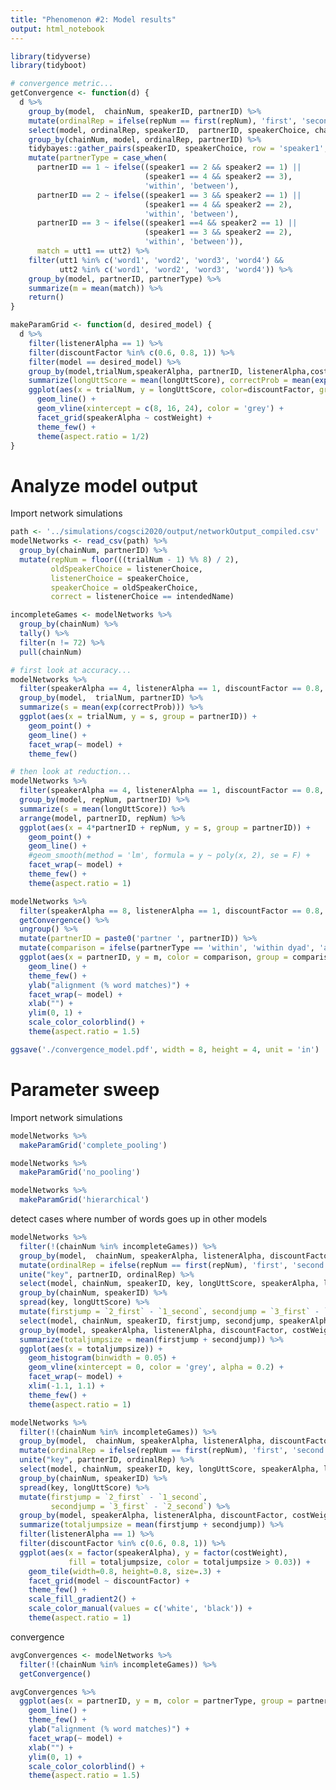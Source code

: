 ```yaml
---
title: "Phenomenon #2: Model results"
output: html_notebook
---
```


```r
library(tidyverse)
library(tidyboot)

# convergence metric...
getConvergence <- function(d) {
  d %>%
    group_by(model,  chainNum, speakerID, partnerID) %>%
    mutate(ordinalRep = ifelse(repNum == first(repNum), 'first', 'second')) %>%
    select(model, ordinalRep, speakerID,  partnerID, speakerChoice, chainNum) %>%
    group_by(chainNum, model, ordinalRep, partnerID) %>%
    tidybayes::gather_pairs(speakerID, speakerChoice, row = 'speaker1', col = 'speaker2', x = 'utt1', y = 'utt2') %>%
    mutate(partnerType = case_when(
      partnerID == 1 ~ ifelse((speaker1 == 2 && speaker2 == 1) ||
                              (speaker1 == 4 && speaker2 == 3),
                              'within', 'between'),
      partnerID == 2 ~ ifelse((speaker1 == 3 && speaker2 == 1) ||
                              (speaker1 == 4 && speaker2 == 2),
                              'within', 'between'),
      partnerID == 3 ~ ifelse((speaker1 ==4 && speaker2 == 1) ||
                              (speaker1 == 3 && speaker2 == 2),
                              'within', 'between')),
      match = utt1 == utt2) %>%
    filter(utt1 %in% c('word1', 'word2', 'word3', 'word4') &&
           utt2 %in% c('word1', 'word2', 'word3', 'word4')) %>%
    group_by(model, partnerID, partnerType) %>%
    summarize(m = mean(match)) %>%
    return()
}

makeParamGrid <- function(d, desired_model) {
  d %>%
    filter(listenerAlpha == 1) %>%
    filter(discountFactor %in% c(0.6, 0.8, 1)) %>%
    filter(model == desired_model) %>%
    group_by(model,trialNum,speakerAlpha, partnerID, listenerAlpha,costWeight,discountFactor) %>%
    summarize(longUttScore = mean(longUttScore), correctProb = mean(exp(correctProb))) %>%
    ggplot(aes(x = trialNum, y = longUttScore, color=discountFactor, group = interaction(partnerID, discountFactor))) +
      geom_line() +
      geom_vline(xintercept = c(8, 16, 24), color = 'grey') +
      facet_grid(speakerAlpha ~ costWeight) +
      theme_few() +
      theme(aspect.ratio = 1/2)
}
```


# Analyze model output

Import network simulations 

```r
path <- '../simulations/cogsci2020/output/networkOutput_compiled.csv'
modelNetworks <- read_csv(path) %>%
  group_by(chainNum, partnerID) %>%
  mutate(repNum = floor(((trialNum - 1) %% 8) / 2),
         oldSpeakerChoice = listenerChoice,
         listenerChoice = speakerChoice,
         speakerChoice = oldSpeakerChoice,
         correct = listenerChoice == intendedName) 

incompleteGames <- modelNetworks %>% 
  group_by(chainNum) %>%
  tally() %>%
  filter(n != 72) %>%
  pull(chainNum)
```

```r
# first look at accuracy...
modelNetworks %>%
  filter(speakerAlpha == 4, listenerAlpha == 1, discountFactor == 0.8, costWeight == 0.4) %>%
  group_by(model,  trialNum, partnerID) %>%
  summarize(s = mean(exp(correctProb))) %>%
  ggplot(aes(x = trialNum, y = s, group = partnerID)) +
    geom_point() +
    geom_line() +
    facet_wrap(~ model) +
    theme_few()
```

```r
# then look at reduction...
modelNetworks %>%
  filter(speakerAlpha == 4, listenerAlpha == 1, discountFactor == 0.8, costWeight == 0.4) %>%
  group_by(model, repNum, partnerID) %>%
  summarize(s = mean(longUttScore)) %>%
  arrange(model, partnerID, repNum) %>%
  ggplot(aes(x = 4*partnerID + repNum, y = s, group = partnerID)) +
    geom_point() +
    geom_line() +
    #geom_smooth(method = 'lm', formula = y ~ poly(x, 2), se = F) +
    facet_wrap(~ model) +
    theme_few() +
    theme(aspect.ratio = 1)

```

```r
modelNetworks %>%
  filter(speakerAlpha == 8, listenerAlpha == 1, discountFactor == 0.8, costWeight == 0.2) %>%
  getConvergence() %>%
  ungroup() %>%
  mutate(partnerID = paste0('partner ', partnerID)) %>%
  mutate(comparison = ifelse(partnerType == 'within', 'within dyad', 'across dyads')) %>%
  ggplot(aes(x = partnerID, y = m, color = comparison, group = comparison)) +
    geom_line() +
    theme_few() +
    ylab("alignment (% word matches)") +
    facet_wrap(~ model) +
    xlab("") +
    ylim(0, 1) +
    scale_color_colorblind() +
    theme(aspect.ratio = 1.5)

ggsave('./convergence_model.pdf', width = 8, height = 4, unit = 'in')
```


# Parameter sweep

Import network simulations 

```r
modelNetworks %>%
  makeParamGrid('complete_pooling')
```

```r
modelNetworks %>%
  makeParamGrid('no_pooling')
```

```r
modelNetworks %>%
  makeParamGrid('hierarchical')
```

detect cases where number of words goes up in other models

```r
modelNetworks %>% 
  filter(!(chainNum %in% incompleteGames)) %>%
  group_by(model,  chainNum, speakerAlpha, listenerAlpha, discountFactor, costWeight, speakerID, partnerID) %>%
  mutate(ordinalRep = ifelse(repNum == first(repNum), 'first', 'second')) %>%
  unite("key", partnerID, ordinalRep) %>%
  select(model, chainNum, speakerID, key, longUttScore, speakerAlpha, listenerAlpha, discountFactor, costWeight) %>%
  group_by(chainNum, speakerID) %>%
  spread(key, longUttScore) %>% 
  mutate(firstjump = `2_first` - `1_second`, secondjump = `3_first` - `2_second`) %>% 
  select(model, chainNum, speakerID, firstjump, secondjump, speakerAlpha, listenerAlpha, discountFactor, costWeight) %>%
  group_by(model, speakerAlpha, listenerAlpha, discountFactor, costWeight) %>%
  summarize(totaljumpsize = mean(firstjump + secondjump)) %>%
  ggplot(aes(x = totaljumpsize)) +
    geom_histogram(binwidth = 0.05) +
    geom_vline(xintercept = 0, color = 'grey', alpha = 0.2) +
    facet_wrap(~ model) +
    xlim(-1.1, 1.1) +
    theme_few() +
    theme(aspect.ratio = 1)
```


```r
modelNetworks %>% 
  filter(!(chainNum %in% incompleteGames)) %>%
  group_by(model,  chainNum, speakerAlpha, listenerAlpha, discountFactor, costWeight, speakerID, partnerID) %>%
  mutate(ordinalRep = ifelse(repNum == first(repNum), 'first', 'second')) %>%
  unite("key", partnerID, ordinalRep) %>%
  select(model, chainNum, speakerID, key, longUttScore, speakerAlpha, listenerAlpha, discountFactor, costWeight) %>%
  group_by(chainNum, speakerID) %>%
  spread(key, longUttScore) %>% 
  mutate(firstjump = `2_first` - `1_second`, 
         secondjump = `3_first` - `2_second`) %>% 
  group_by(model, speakerAlpha, listenerAlpha, discountFactor, costWeight) %>%
  summarize(totaljumpsize = mean(firstjump + secondjump)) %>%
  filter(listenerAlpha == 1) %>%
  filter(discountFactor %in% c(0.6, 0.8, 1)) %>%
  ggplot(aes(x = factor(speakerAlpha), y = factor(costWeight), 
             fill = totaljumpsize, color = totaljumpsize > 0.03)) +
    geom_tile(width=0.8, height=0.8, size=.3) +
    facet_grid(model ~ discountFactor) +
    theme_few() +
    scale_fill_gradient2() +
    scale_color_manual(values = c('white', 'black')) +
    theme(aspect.ratio = 1)
```

convergence 

```r
avgConvergences <- modelNetworks %>% 
  filter(!(chainNum %in% incompleteGames)) %>% 
  getConvergence()

avgConvergences %>%
  ggplot(aes(x = partnerID, y = m, color = partnerType, group = partnerType)) +
    geom_line() +
    theme_few() +
    ylab("alignment (% word matches)") +
    facet_wrap(~ model) +
    xlab("") +
    ylim(0, 1) +
    scale_color_colorblind() +
    theme(aspect.ratio = 1.5)
```